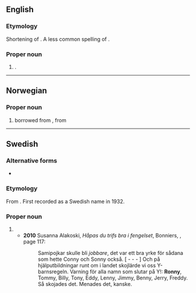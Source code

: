 ==English==

===Etymology===
Shortening of {{suffix|en|Ronald|-y}}. A less common spelling of {{m|en|Ronnie}}.

===Proper noun===
{{en-proper noun}}

# {{given name|en|male|dim=Ronald}}.

----

==Norwegian==

===Proper noun===
{{head|no|proper noun}}

# {{given name|no|male}} borrowed from {{der|no|en|Ronny}}, from {{m|en|Ronald}}

----

==Swedish==

===Alternative forms===
* {{l|sv|Ronnie}}

===Etymology===
From {{der|sv|en|Ronny}}. First recorded as a Swedish name in 1932.

===Proper noun===
{{sv-proper noun|c}}

# {{given name|sv|male}}
#* '''2010''' Susanna Alakoski, ''Håpas du trifs bra i fengelset'', Bonniers, {{ISBN|9789100124359}}, page 117:
#*: Samipojkar skulle bli ''jobbare'', det var ett bra yrke för sådana som hette Conny och Sonny också. [ - - - ] Och på hjälputbildningar runt om i landet skojlärde vi oss Y-barnsregeln. Varning för alla namn som slutar på Y!: '''Ronny''', Tommy, Billy, Tony, Eddy, Lenny, Jimmy, Benny, Jerry, Freddy.
#*: Så skojades det. Menades det, kanske.